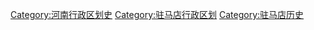 [[Category:河南行政区划史|Category:河南行政区划史]]
[[Category:驻马店行政区划|Category:驻马店行政区划]]
[[Category:驻马店历史|Category:驻马店历史]]